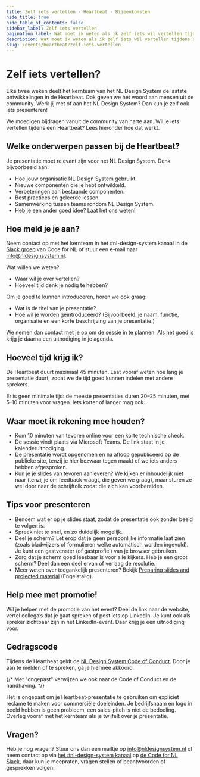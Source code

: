 ```yaml
---
title: Zelf iets vertellen · Heartbeat · Bijeenkomsten
hide_title: true
hide_table_of_contents: false
sidebar_label: Zelf iets vertellen
pagination_label: Wat moet ik weten als ik zelf iets wil vertellen tijdens de Heartbeat?
description: Wat moet ik weten als ik zelf iets wil vertellen tijdens de Heartbeat?
slug: /events/heartbeat/zelf-iets-vertellen
---
```


# Zelf iets vertellen?

Elke twee weken deelt het kernteam van het NL Design System de laatste ontwikkelingen in de Heartbeat. Ook geven we het woord aan mensen uit de community. Werk jij met of aan het NL Design System? Dan kun je zelf ook iets presenteren!

We moedigen bijdragen vanuit de community van harte aan. Wil je iets vertellen tijdens een Heartbeat? Lees hieronder hoe dat werkt.

## Welke onderwerpen passen bij de Heartbeat?

Je presentatie moet relevant zijn voor het NL Design System. Denk bijvoorbeeld aan:

- Hoe jouw organisatie NL Design System gebruikt.
- Nieuwe componenten die je hebt ontwikkeld.
- Verbeteringen aan bestaande componenten.
- Best practices en geleerde lessen.
- Samenwerking tussen teams rondom NL Design System.
- Heb je een ander goed idee? Laat het ons weten!

## Hoe meld je je aan?

Neem contact op met het kernteam in het #nl-design-system kanaal in de [Slack groep](http://praatmee.codefor.nl/) van Code for NL of stuur een e-mail naar [info@nldesignsystem.nl](mailto:info@nldesignsystem.nl).

Wat willen we weten?

- Waar wil je over vertellen?
- Hoeveel tijd denk je nodig te hebben?

Om je goed te kunnen introduceren, horen we ook graag:

- Wat is de titel van je presentatie?
- Hoe wil je worden geïntroduceerd? (Bijvoorbeeld: je naam, functie, organisatie en een korte beschrijving van je presentatie.)

We nemen dan contact met je op om de sessie in te plannen. Als het goed is krijg je daarna een uitnodiging in je agenda.

## Hoeveel tijd krijg ik?

De Heartbeat duurt maximaal 45 minuten. Laat vooraf weten hoe lang je presentatie duurt, zodat we de tijd goed kunnen indelen met andere sprekers.

Er is geen minimale tijd: de meeste presentaties duren 20–25 minuten, met 5–10 minuten voor vragen. Iets korter of langer mag ook.

## Waar moet ik rekening mee houden?

- Kom 10 minuten van tevoren online voor een korte technische check.
- De sessie vindt plaats via Microsoft Teams. De link staat in je kalenderuitnodiging.
- De presentatie wordt opgenomen en na afloop gepubliceerd op de publieke site, tenzij je hier bezwaar tegen maakt of we iets anders hebben afgesproken.
- Kun je je slides van tevoren aanleveren? We kijken er inhoudelijk niet naar (tenzij je om feedback vraagt, die geven we graag), maar sturen ze wel door naar de schrijftolk zodat die zich kan voorbereiden.

## Tips voor presenteren

- Benoem wat er op je slides staat, zodat de presentatie ook zonder beeld te volgen is.
- Spreek niet te snel, en zo duidelijk mogelijk.
- Deel je scherm? Let erop dat je geen persoonlijke informatie laat zien (zoals bladwijzers of formulieren welke automatisch worden ingevuld). Je kunt een gastvenster (of gastprofiel) van je browser gebruiken.
- Zorg dat je scherm goed leesbaar is voor alle kijkers. Heb je een groot scherm? Deel dan een deel ervan of verlaag de resolutie.
- Meer weten over toegankelijk presenteren? Bekijk [Preparing slides and projected material](https://www.w3.org/WAI/teach-advocate/accessible-presentations/#speakers-planning-your-session%23preparing-slides-and-projected-material) (Engelstalig).

## Help mee met promotie!

Wil je helpen met de promotie van het event? Deel de link naar de website, vertel collega’s dat je gaat spreken of post iets op LinkedIn. Je kunt ook als spreker zichtbaar zijn in het LinkedIn-event. Daar krijg je een uitnodiging voor.

## Gedragscode

Tijdens de Heartbeat geldt de [NL Design System Code of Conduct](https://github.com/nl-design-system/.github/blob/main/CODE_OF_CONDUCT.nl.md). Door je aan te melden of te spreken, ga je hiermee akkoord.

{/* Met "ongepast" verwijzen we ook naar de Code of Conduct en de handhaving. */}

Het is ongepast om je Heartbeat-presentatie te gebruiken om expliciet reclame te maken voor commerciële doeleinden. Je bedrijfsnaam en logo in beeld hebben is geen probleem, een sales-pitch is niet de bedoeling. Overleg vooraf met het kernteam als je twijfelt over je presentatie.

## Vragen?

Heb je nog vragen? Stuur ons dan een mailtje op [info@nldesignsystem.nl](mailto:info@nldesignsystem.nl) of neem contact op via [het #nl-design-system kanaal](https://app.slack.com/huddle/T68FXPFQV/C7KDQRXMZ) op [de Code for NL Slack](https://praatmee.codefor.nl), daar kun je meepraten, vragen stellen of beantwoorden of gesprekken volgen.
